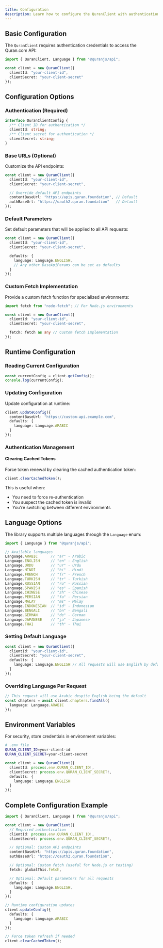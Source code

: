 ```yaml
---
title: Configuration
description: Learn how to configure the QuranClient with authentication, defaults, and custom options.
---
```


## Basic Configuration

The `QuranClient` requires authentication credentials to access the Quran.com API:

```ts
import { QuranClient, Language } from "@quranjs/api";

const client = new QuranClient({
  clientId: "your-client-id",
  clientSecret: "your-client-secret"
});
```

## Configuration Options

### Authentication (Required)

```ts
interface QuranClientConfig {
  /** Client ID for authentication */
  clientId: string;
  /** Client secret for authentication */
  clientSecret: string;
}
```

### Base URLs (Optional)

Customize the API endpoints:

```ts
const client = new QuranClient({
  clientId: "your-client-id",
  clientSecret: "your-client-secret",

  // Override default API endpoints
  contentBaseUrl: "https://apis.quran.foundation", // Default
  authBaseUrl: "https://oauth2.quran.foundation"   // Default
});
```

### Default Parameters

Set default parameters that will be applied to all API requests:

```ts
const client = new QuranClient({
  clientId: "your-client-id",
  clientSecret: "your-client-secret",

  defaults: {
    language: Language.ENGLISH,
    // Any other BaseApiParams can be set as defaults
  }
});
```

### Custom Fetch Implementation

Provide a custom fetch function for specialized environments:

```ts
import fetch from "node-fetch"; // For Node.js environments

const client = new QuranClient({
  clientId: "your-client-id",
  clientSecret: "your-client-secret",

  fetch: fetch as any // Custom fetch implementation
});
```

## Runtime Configuration

### Reading Current Configuration

```ts
const currentConfig = client.getConfig();
console.log(currentConfig);
```

### Updating Configuration

Update configuration at runtime:

```ts
client.updateConfig({
  contentBaseUrl: "https://custom-api.example.com",
  defaults: {
    language: Language.ARABIC
  }
});
```

### Authentication Management

#### Clearing Cached Tokens

Force token renewal by clearing the cached authentication token:

```ts
client.clearCachedToken();
```

This is useful when:

- You need to force re-authentication
- You suspect the cached token is invalid
- You're switching between different environments

## Language Options

The library supports multiple languages through the `Language` enum:

```ts
import { Language } from "@quranjs/api";

// Available languages
Language.ARABIC      // "ar" - Arabic
Language.ENGLISH     // "en" - English
Language.URDU        // "ur" - Urdu
Language.HINDI       // "hi" - Hindi
Language.FRENCH      // "fr" - French
Language.TURKISH     // "tr" - Turkish
Language.RUSSIAN     // "ru" - Russian
Language.SPANISH     // "es" - Spanish
Language.CHINESE     // "zh" - Chinese
Language.PERSIAN     // "fa" - Persian
Language.MALAY       // "ms" - Malay
Language.INDONESIAN  // "id" - Indonesian
Language.BENGALI     // "bn" - Bengali
Language.GERMAN      // "de" - German
Language.JAPANESE    // "ja" - Japanese
Language.THAI        // "th" - Thai
```

### Setting Default Language

```ts
const client = new QuranClient({
  clientId: "your-client-id",
  clientSecret: "your-client-secret",
  defaults: {
    language: Language.ENGLISH // All requests will use English by default
  }
});
```

### Overriding Language Per Request

```ts
// This request will use Arabic despite English being the default
const chapters = await client.chapters.findAll({
  language: Language.ARABIC
});
```

## Environment Variables

For security, store credentials in environment variables:

```bash
# .env file
QURAN_CLIENT_ID=your-client-id
QURAN_CLIENT_SECRET=your-client-secret
```

```ts
const client = new QuranClient({
  clientId: process.env.QURAN_CLIENT_ID!,
  clientSecret: process.env.QURAN_CLIENT_SECRET!,
  defaults: {
    language: Language.ENGLISH
  }
});
```

## Complete Configuration Example

```ts
import { QuranClient, Language } from "@quranjs/api";

const client = new QuranClient({
  // Required authentication
  clientId: process.env.QURAN_CLIENT_ID!,
  clientSecret: process.env.QURAN_CLIENT_SECRET!,

  // Optional: Custom API endpoints
  contentBaseUrl: "https://apis.quran.foundation",
  authBaseUrl: "https://oauth2.quran.foundation",

  // Optional: Custom fetch (useful for Node.js or testing)
  fetch: globalThis.fetch,

  // Optional: Default parameters for all requests
  defaults: {
    language: Language.ENGLISH,
  }
});

// Runtime configuration updates
client.updateConfig({
  defaults: {
    language: Language.ARABIC
  }
});

// Force token refresh if needed
client.clearCachedToken();
```
